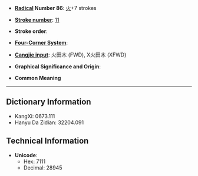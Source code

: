 * '''[[Wiktionary:Chinese radical index| Radical]] Number 86''': [[Wiktionary:Chinese radical index 火|火]]+7 strokes

* '''[[Wiktionary:Chinese total strokes index|Stroke number]]''': [[Wiktionary:Chinese total strokes index 11|11]]

* '''Stroke order''': 

* '''[[Wiktionary:Chinese four corner index|Four-Corner System]]''': 

* '''[[Wiktionary:Chinese Cangjie index|Cangjie input]]''': 火田木 (FWD), X火田木 (XFWD)

* '''Graphical Significance and Origin''': 

* '''Common Meaning'''

----

== Dictionary Information ==

* KangXi: 0673.111
* Hanyu Da Zidian: 32204.091

== Technical Information ==

* '''Unicode''':
** Hex: 7111
** Decimal: 28945